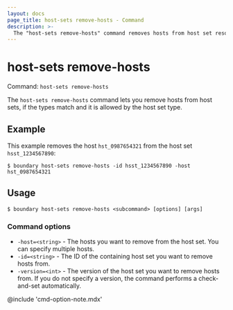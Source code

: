 ```yaml
---
layout: docs
page_title: host-sets remove-hosts - Command
description: >-
  The "host-sets remove-hosts" command removes hosts from host set resources.
---
```


# host-sets remove-hosts

Command: `host-sets remove-hosts`

The `host-sets remove-hosts` command lets you remove hosts from host sets, if the types match and it is allowed by the host set type.

## Example

This example removes the host `hst_0987654321` from the host set `hsst_1234567890`:

```shell-session
$ boundary host-sets remove-hosts -id hsst_1234567890 -host hst_0987654321
```

## Usage

<CodeBlockConfig hideClipboard>

```shell-session
$ boundary host-sets remove-hosts <subcommand> [options] [args]
```

</CodeBlockConfig>

### Command options

- `-host=<string>` - The hosts you want to remove from the host set.
You can specify multiple hosts.
- `-id=<string>` - The ID of the containing host set you want to remove hosts from.
- `-version=<int>` - The version of the host set you want to remove hosts from.
If you do not specify a version, the command performs a check-and-set automatically.

@include 'cmd-option-note.mdx'